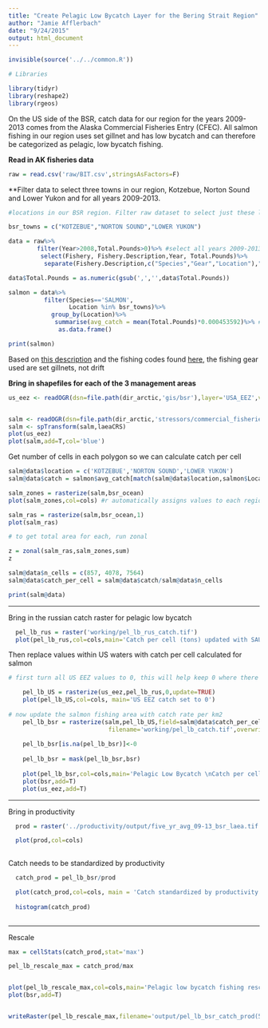 ---
title: "Create Pelagic Low Bycatch Layer for the Bering Strait Region"
author: "Jamie Afflerbach"
date: "9/24/2015"
output: html_document
---
```{r setup, warning=F,message=F}

invisible(source('../../common.R'))

# Libraries

library(tidyr)
library(reshape2)
library(rgeos)
```

On the US side of the BSR, catch data for our region for the years 2009-2013 comes from the Alaska Commercial Fisheries Entry (CFEC). All salmon fishing in our region uses set gillnet and has low bycatch and can therefore be categorized as pelagic, low bycatch fishing.

**Read in AK fisheries data**
```{r AK data,message=F,warning=F}

raw = read.csv('raw/BIT.csv',stringsAsFactors=F)
```

**Filter data to select three towns in our region, Kotzebue, Norton Sound and Lower Yukon and for all years 2009-2013.

```{r,message=F,warning=F}
#locations in our BSR region. Filter raw dataset to select just these locations

bsr_towns = c("KOTZEBUE","NORTON SOUND","LOWER YUKON")

data = raw%>%
        filter(Year>2008,Total.Pounds>0)%>% #select all years 2009-2013
         select(Fishery, Fishery.Description,Year, Total.Pounds)%>%
          separate(Fishery.Description,c("Species","Gear","Location"),", ",extra='merge')

data$Total.Pounds = as.numeric(gsub(',','',data$Total.Pounds))         

salmon = data%>%
          filter(Species=='SALMON',
                 Location %in% bsr_towns)%>%
            group_by(Location)%>%
             summarise(avg_catch = mean(Total.Pounds)*0.000453592)%>% #pounds to tons
              as.data.frame()

print(salmon)
```
Based on [this description](http://www.cfec.state.ak.us/bit/MNUSALM.htm) and the fishing codes found [here](http://www.cfec.state.ak.us/spcs/MENUS.htm), the fishing gear used are set gillnets, not drift
      


**Bring in shapefiles for each of the 3 management areas**
```{r,warning=F,message=F}

us_eez <- readOGR(dsn=file.path(dir_arctic,'gis/bsr'),layer='USA_EEZ',verbose=F)


salm <- readOGR(dsn=file.path(dir_arctic,'stressors/commercial_fisheries/gis'),layer='BSR_AK_salmon_areas',verbose=F)
salm <- spTransform(salm,laeaCRS)
plot(us_eez)
plot(salm,add=T,col='blue')
```

Get number of cells in each polygon so we can calculate catch per cell
```{r,warning=F,message=F}

salm@data$location = c('KOTZEBUE','NORTON SOUND','LOWER YUKON')
salm@data$catch = salmon$avg_catch[match(salm@data$location,salmon$Location)]

salm_zones = rasterize(salm,bsr_ocean)
plot(salm_zones,col=cols) #r automatically assigns values to each region. Kotzebue = 1, Norton Sound = 2 and Lower Yukon = 3

salm_ras = rasterize(salm,bsr_ocean,1)
plot(salm_ras)

# to get total area for each, run zonal

z = zonal(salm_ras,salm_zones,sum)
z

salm@data$n_cells = c(857, 4078, 7564)
salm@data$catch_per_cell = salm@data$catch/salm@data$n_cells

print(salm@data)
```

***  

Bring in the russian catch raster for pelagic low bycatch  
```{r, warning=F,message=F}

  pel_lb_rus = raster('working/pel_lb_rus_catch.tif')
  plot(pel_lb_rus,col=cols,main='Catch per cell (tons) updated with SAUP data')
```

Then replace values within US waters with catch per cell calculated for salmon  
```{r, message=F, warning=F}
  
# first turn all US EEZ values to 0, this will help keep 0 where there isn't fishing

    pel_lb_US = rasterize(us_eez,pel_lb_rus,0,update=TRUE)
    plot(pel_lb_US,col=cols, main='US EEZ catch set to 0')
    
# now update the salmon fishing area with catch rate per km2
    pel_lb_bsr = rasterize(salm,pel_lb_US,field=salm@data$catch_per_cell,update=TRUE,
                            filename='working/pel_lb_catch.tif',overwrite=T)
    
    pel_lb_bsr[is.na(pel_lb_bsr)]<-0
    
    pel_lb_bsr = mask(pel_lb_bsr,bsr)
    
    plot(pel_lb_bsr,col=cols,main='Pelagic Low Bycatch \nCatch per cell for BSR')
    plot(bsr,add=T)
    plot(us_eez,add=T)
```


*** 

Bring in productivity

```{r,message=F,warning=F}
    
  prod = raster('../productivity/output/five_yr_avg_09-13_bsr_laea.tif')

  plot(prod,col=cols)
    
```

Catch needs to be standardized by productivity
```{r,message=F,warning=F}

  catch_prod = pel_lb_bsr/prod

  plot(catch_prod,col=cols, main = 'Catch standardized by productivity')
  
  histogram(catch_prod)
  
```  
***  

Rescale

```{r rescale,message=F,warning=F}
  
max = cellStats(catch_prod,stat='max')

pel_lb_rescale_max = catch_prod/max


plot(pel_lb_rescale_max,col=cols,main='Pelagic low bycatch fishing rescaled')
plot(bsr,add=T)


writeRaster(pel_lb_rescale_max,filename='output/pel_lb_bsr_catch_prod(5yravg).tif',overwrite=T)

```
